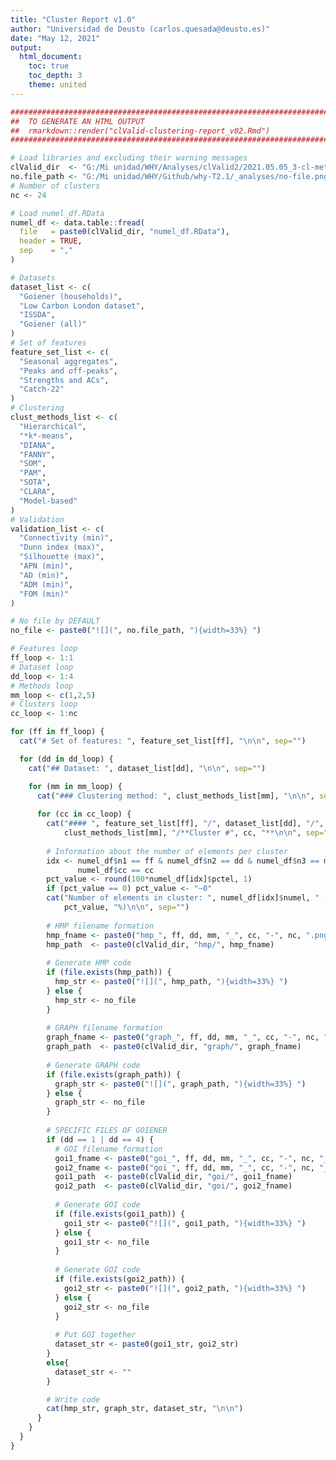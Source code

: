 ```yaml
---
title: "Cluster Report v1.0"
author: "Universidad de Deusto (carlos.quesada@deusto.es)"
date: "May 12, 2021"
output:
  html_document: 
    toc: true
    toc_depth: 3
    theme: united
---
```


```r
################################################################################
##  TO GENERATE AN HTML OUTPUT                                                ##
##  rmarkdown::render("clValid-clustering-report_v02.Rmd")                     ##
################################################################################

# Load libraries and excluding their warning messages
clValid_dir  <- "G:/Mi unidad/WHY/Analyses/clValid2/2021.05.05_3-cl-methods/"
no.file_path <- "G:/Mi unidad/WHY/Github/why-T2.1/_analyses/no-file.png"
# Number of clusters
nc <- 24

# Load numel_df.RData
numel_df <- data.table::fread(
  file   = paste0(clValid_dir, "numel_df.RData"),
  header = TRUE,
  sep    = ","
)

# Datasets
dataset_list <- c(
  "Goiener (households)",
  "Low Carbon London dataset",
  "ISSDA",
  "Goiener (all)"
)
# Set of features
feature_set_list <- c(
  "Seasonal aggregates",
  "Peaks and off-peaks",
  "Strengths and ACs",
  "Catch-22"
)
# Clustering
clust_methods_list <- c(
  "Hierarchical",
  "*k*-means",
  "DIANA",
  "FANNY",
  "SOM",
  "PAM",
  "SOTA",
  "CLARA",
  "Model-based"
)
# Validation
validation_list <- c(
  "Connectivity (min)",
  "Dunn index (max)",
  "Silhouette (max)",
  "APN (min)",
  "AD (min)",
  "ADM (min)",
  "FOM (min)"
)
```


```r
# No file by DEFAULT
no_file <- paste0("![](", no.file_path, "){width=33%} ")

# Features loop
ff_loop <- 1:1
# Dataset loop
dd_loop <- 1:4
# Methods loop
mm_loop <- c(1,2,5)
# Clusters loop
cc_loop <- 1:nc

for (ff in ff_loop) {
  cat("# Set of features: ", feature_set_list[ff], "\n\n", sep="")

  for (dd in dd_loop) {
    cat("## Dataset: ", dataset_list[dd], "\n\n", sep="")

    for (mm in mm_loop) {
      cat("### Clustering method: ", clust_methods_list[mm], "\n\n", sep="")
      
      for (cc in cc_loop) {
        cat("#### ", feature_set_list[ff], "/", dataset_list[dd], "/",
            clust_methods_list[mm], "/**Cluster #", cc, "**\n\n", sep="")
        
        # Information about the number of elements per cluster
        idx <- numel_df$n1 == ff & numel_df$n2 == dd & numel_df$n3 == mm &
               numel_df$cc == cc
        pct_value <- round(100*numel_df[idx]$pctel, 1)
        if (pct_value == 0) pct_value <- "~0"
        cat("Number of elements in cluster: ", numel_df[idx]$numel, " (",
            pct_value, "%)\n\n", sep="")
        
        # HMP filename formation
        hmp_fname <- paste0("hmp_", ff, dd, mm, "_", cc, "-", nc, ".png")
        hmp_path  <- paste0(clValid_dir, "hmp/", hmp_fname)
        
        # Generate HMP code
        if (file.exists(hmp_path)) {
          hmp_str <- paste0("![](", hmp_path, "){width=33%} ")
        } else {
          hmp_str <- no_file
        }
        
        # GRAPH filename formation
        graph_fname <- paste0("graph_", ff, dd, mm, "_", cc, "-", nc, ".png")
        graph_path  <- paste0(clValid_dir, "graph/", graph_fname)
        
        # Generate GRAPH code
        if (file.exists(graph_path)) {
          graph_str <- paste0("![](", graph_path, "){width=33%} ")
        } else {
          graph_str <- no_file
        }
        
        # SPECIFIC FILES OF GOIENER
        if (dd == 1 | dd == 4) {
          # GOI filename formation
          goi1_fname <- paste0("goi_", ff, dd, mm, "_", cc, "-", nc, "_1.png")
          goi2_fname <- paste0("goi_", ff, dd, mm, "_", cc, "-", nc, "_2.png")
          goi1_path  <- paste0(clValid_dir, "goi/", goi1_fname)
          goi2_path  <- paste0(clValid_dir, "goi/", goi2_fname)
          
          # Generate GOI code
          if (file.exists(goi1_path)) {
            goi1_str <- paste0("![](", goi1_path, "){width=33%} ")
          } else {
            goi1_str <- no_file
          }
          
          # Generate GOI code
          if (file.exists(goi2_path)) {
            goi2_str <- paste0("![](", goi2_path, "){width=33%} ")
          } else {
            goi2_str <- no_file
          }
          
          # Put GOI together
          dataset_str <- paste0(goi1_str, goi2_str)
        }
        else{
          dataset_str <- ""
        }

        # Write code
        cat(hmp_str, graph_str, dataset_str, "\n\n")
      }
    }
  }
}
```
